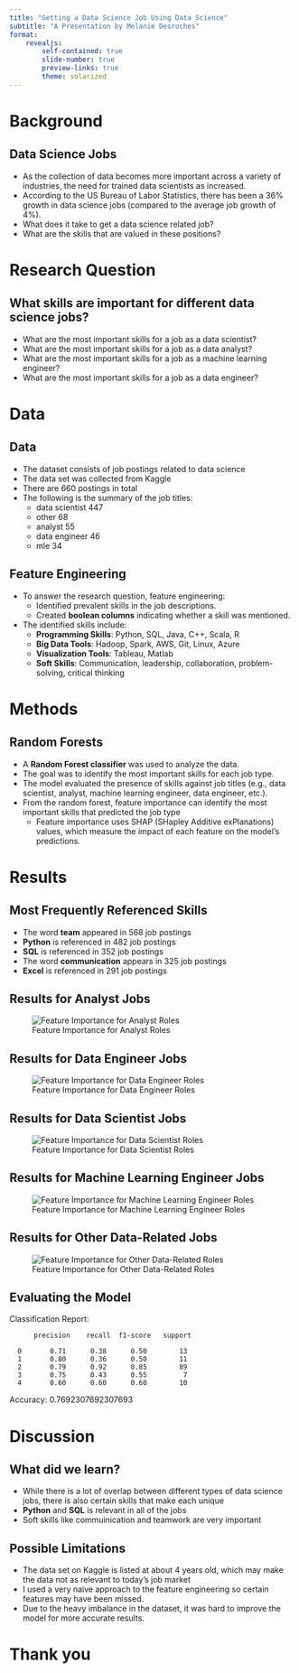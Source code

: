 ```yaml
---
title: "Getting a Data Science Job Using Data Science"
subtitle: "A Presentation by Melanie Desroches"
format:
    revealjs:
        self-contained: true
        slide-number: true
        preview-links: true
        theme: solarized
---
```


# Background

## Data Science Jobs

- As the collection of data becomes more important across a variety of industries,
the need for trained data scientists as increased. 
- According to the US Bureau of Labor Statistics, there has been a 36% growth in 
data science jobs (compared to the average job growth of 4%).
- What does it take to get a data science related job?
- What are the skills that are valued in these positions?

# Research Question

## What skills are important for different data science jobs?

- What are the most important skills for a job as a data scientist?
- What are the most important skills for a job as a data analyst?
- What are the most important skills for a job as a machine learning engineer?
- What are the most important skills for a job as a data engineer?

# Data

## Data

- The dataset consists of job postings related to data science
- The data set was collected from Kaggle
- There are 660 postings in total
- The following is the summary of the job titles:
  - data scientist    447
  - other              68
  - analyst            55
  - data engineer      46
  - mle                34

## Feature Engineering

- To answer the research question, feature engineering:  
  - Identified prevalent skills in the job descriptions.  
  - Created **boolean columns** indicating whether a skill was mentioned.  
- The identified skills include:  
  - **Programming Skills**: Python, SQL, Java, C++, Scala, R  
  - **Big Data Tools**: Hadoop, Spark, AWS, Git, Linux, Azure  
  - **Visualization Tools**: Tableau, Matlab  
  - **Soft Skills**: Communication, leadership, collaboration, problem-solving, critical thinking  

# Methods

## Random Forests

- A **Random Forest classifier** was used to analyze the data.  
- The goal was to identify the most important skills for each job type.  
- The model evaluated the presence of skills against job titles (e.g., data scientist, analyst, machine learning engineer, data engineer, etc.).
- From the random forest, feature importance can identify the most important skills that predicted the job type
  - Feature importance uses SHAP (SHapley Additive exPlanations) values, which measure the impact of each feature on the model's predictions.

# Results

## Most Frequently Referenced Skills

- The word **team** appeared in 568 job postings 
- **Python** is referenced in 482 job postings
- **SQL** is referenced in 352 job postings
- The word **communication** appears in 325 job postings
- **Excel** is referenced in 291 job postings

## Results for Analyst Jobs

![Feature Importance for Analyst Roles](../images/analyst_fi.png)

## Results for Data Engineer Jobs

![Feature Importance for Data Engineer Roles](../images/data_engineer_fi.png)

## Results for Data Scientist Jobs

![Feature Importance for Data Scientist Roles](../images/data_scientist_fi.png)

## Results for Machine Learning Engineer Jobs

![Feature Importance for Machine Learning Engineer Roles](../images/mle_fi.png)

## Results for Other Data-Related Jobs

![Feature Importance for Other Data-Related Roles](../images/other_fi.png)

## Evaluating the Model

Classification Report:

          precision    recall  f1-score   support

      0       0.71      0.38      0.50        13
      1       0.80      0.36      0.50        11
      2       0.79      0.92      0.85        89
      3       0.75      0.43      0.55         7
      4       0.60      0.60      0.60        10

Accuracy: 0.7692307692307693


# Discussion

## What did we learn?

- While there is a lot of overlap between different types of data science jobs,
there is also certain skills that make each unique
- **Python** and **SQL** is relevant in all of the jobs
- Soft skills like commuinication and teamwork are very important


## Possible Limitations

- The data set on Kaggle is listed at about 4 years old, which may make the data
not as relevant to today's job market
- I used a very naive approach to the feature engineering so 
certain features may have been missed.
- Due to the heavy imbalance in the dataset, it was hard to improve the model
for more accurate results.

# Thank you

